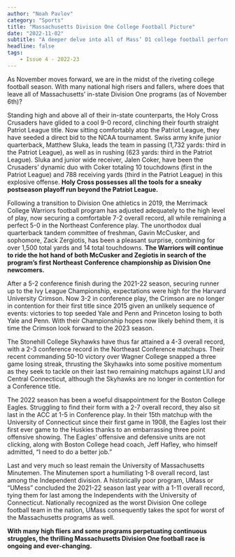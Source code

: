 ```yaml
---
author: "Noah Pavlov"
category: "Sports"
title: "Massachusetts Division One College Football Picture"
date: "2022-11-02"
subtitle: "A deeper delve into all of Mass’ D1 college football performances thus far."
headline: false
tags:
    - Issue 4 - 2022-23
---
```



As November moves forward, we are in the midst of the riveting college football season. With many national high risers and fallers, where does that leave all of Massachusetts’ in-state Division One programs (as of November 6th)?

Standing high and above all of their in-state counterparts, the Holy Cross Crusaders have glided to a cool 9-0 record, clinching their fourth straight Patriot League title. Now sitting comfortably atop the Patriot League, they have seeded a direct bid to the NCAA tournament. Swiss army knife junior quarterback, Matthew Sluka, leads the team in passing (1,732 yards: third in the Patriot League), as well as in rushing (623 yards: third in the Patriot League). Sluka and junior wide receiver, Jalen Coker, have been the Crusaders’ dynamic duo with Coker totaling 10 touchdowns (first in the Patriot League) and 788 receiving yards (third in the Patriot League) in this explosive offense. **Holy Cross possesses all the tools for a sneaky postseason playoff run beyond the Patriot League.** 

Following a transition to Division One athletics in 2019, the Merrimack College Warriors football program has adjusted adequately to the high level of play, now securing a comfortable 7-2 overall record, all while remaining a perfect 5-0 in the Northeast Conference play. The unorthodox dual quarterback tandem committee of freshman, Gavin McCusker, and sophomore, Zack Zergiotis, has been a pleasant surprise, combining for over 1,500 total yards and 14 total touchdowns. **The Warriors will continue to ride the hot hand of both McCusker and Zegiotis in search of the program’s first Northeast Conference championship as Division One newcomers.**

After a 5-2 conference finish during the 2021-22 season, securing runner up to the Ivy League Championship, expectations were high for the Harvard University Crimson. Now 3-2 in conference play, the Crimson are no longer in contention for their first title since 2015 given an unlikely sequence of events: victories to top seeded Yale and Penn and Princeton losing to both Yale and Penn. With their Championship hopes now likely behind them, it is time the Crimson look forward to the 2023 season.

The Stonehill College Skyhawks have thus far attained a 4-3 overall record, with a 2-3 conference record in the Northeast Conference matchups. Their recent commanding 50-10 victory over Wagner College snapped a three game losing streak, thrusting the Skyhawks into some positive momentum as they seek to tackle on their last two remaining matchups against LIU and Central Connecticut, although the Skyhawks are no longer in contention for a Conference title.

The 2022 season has been a woeful disappointment for the Boston College Eagles. Struggling to find their form with a 2-7 overall record, they also sit last in the ACC at 1-5 in Conference play.  In their 15th matchup with the University of Connecticut since their first game in 1908, the Eagles lost their first ever game to the Huskies thanks to an embarrassing three point offensive showing. The Eagles’ offensive and defensive units are not clicking, along with Boston College head coach, Jeff Hafley, who himself admitted, “I need to do a better job.”

Last and very much so least remain the University of Massachusetts Minutemen. The Minutemen sport a humiliating 1-8 overall record, last among the Independent division. A historically poor program, UMass or “UMess” concluded the 2021-22 season last year with a 1-11 overall record, tying them for last among the Independents with the University of Connecticut. Nationally recognized as the worst Division One college football team in the nation, UMass consequently takes the spot for worst of the Massachusetts programs as well. 

**With many high fliers and some programs perpetuating continuous struggles, the thrilling Massachusetts Division One football race is ongoing and ever-changing.**
